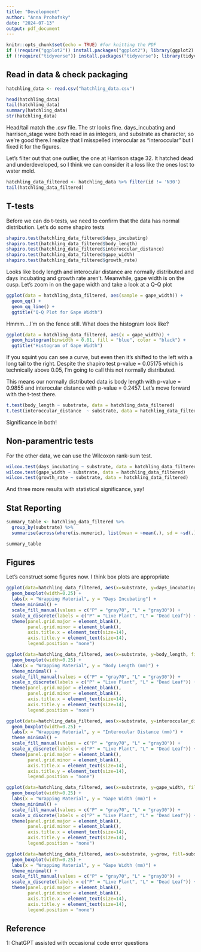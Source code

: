 ```yaml
---
title: "Development"
author: "Anna Prohofsky"
date: "2024-07-13"
output: pdf_document
---
```


```r
knitr::opts_chunk$set(echo = TRUE) #for knitting the PDF
if (!require("ggplot2")) install.packages("ggplot2"); library(ggplot2) #for pretty plots
if (!require("tidyverse")) install.packages("tidyverse"); library(tidyverse) #a collection of different packages for data science, such as ggplot and dplyr. ALWAYS DO LAST!! 
```

## Read in data & check packaging

```r
hatchling_data <- read.csv("hatchling_data.csv") 

head(hatchling_data)
tail(hatchling_data)
summary(hatchling_data)
str(hatchling_data)

```
Head/tail match the .csv file. The str looks fine. days_incubating and harrison_stage were both read in as integers, and substrate as character, so we're good there.I realize that I misspelled interocular as "interoccular" but I fixed it for the figures.

Let's filter out that one outlier, the one at Harrison stage 32. It hatched dead and underdeveloped, so I think we can consider it a loss like the ones lost to water mold.

```r
hatchling_data_filtered <- hatchling_data %>% filter(id != 'N30')
tail(hatchling_data_filtered)
```


## T-tests

Before we can do t-tests, we need to confirm that the data has normal distribution. Let's do some shapiro tests

```r
shapiro.test(hatchling_data_filtered$days_incubating)
shapiro.test(hatchling_data_filtered$body_length)
shapiro.test(hatchling_data_filtered$interoccular_distance)
shapiro.test(hatchling_data_filtered$gape_width)
shapiro.test(hatchling_data_filtered$growth_rate)

```
Looks like body length and interocular distance are normally distributed and days incubating and growth rate aren't. Meanwhile, gape width is on the cusp. Let's zoom in on the gape width and take a look at a Q-Q plot

```r
ggplot(data = hatchling_data_filtered, aes(sample = gape_width)) +
  geom_qq() +
  geom_qq_line() +
  ggtitle("Q-Q Plot for Gape Width")
```
Hmmm....I'm on the fence still. What does the histogram look like?

```r
ggplot(data = hatchling_data_filtered, aes(x = gape_width)) +
  geom_histogram(binwidth = 0.01, fill = "blue", color = "black") +
  ggtitle("Histogram of Gape Width")
```
If you squint you can see a curve, but even then it's shifted to the left with a long tail to the right. Despite the shapiro test p-value = 0.05175 which is technically above 0.05, I'm going to call this not normally distributed. 

This means our normally distributed data is body length with p-value = 0.9855 and interocular distance with p-value = 0.2457. Let's move forward with the t-test there.

```r
t.test(body_length ~ substrate, data = hatchling_data_filtered)
t.test(interoccular_distance  ~ substrate, data = hatchling_data_filtered)
```
Significance in both!

## Non-paramentric tests

For the other data, we can use the Wilcoxon rank-sum test.

```r
wilcox.test(days_incubating ~ substrate, data = hatchling_data_filtered)
wilcox.test(gape_width ~ substrate, data = hatchling_data_filtered)
wilcox.test(growth_rate ~ substrate, data = hatchling_data_filtered)
```
And three more results with statistical significance, yay!

## Stat Reporting
```r
summary_table <- hatchling_data_filtered %>%
  group_by(substrate) %>%
  summarise(across(where(is.numeric), list(mean = ~mean(.), sd = ~sd(.)), .names = "{.col}_{.fn}"))

summary_table
```


## Figures

Let's construct some figures now. I think box plots are appropriate

```r
ggplot(data=hatchling_data_filtered, aes(x=substrate, y=days_incubating, fill=substrate)) +
  geom_boxplot(width=0.25) +
  labs(x = "Wrapping Material", y = "Days Incubating") +
  theme_minimal() +
  scale_fill_manual(values = c("P" = "gray70", "L" = "gray30")) + 
  scale_x_discrete(labels = c("P" = "Live Plant", "L" = "Dead Leaf")) +
  theme(panel.grid.major = element_blank(),
        panel.grid.minor = element_blank(),
        axis.title.x = element_text(size=14),
        axis.title.y = element_text(size=14),
        legend.position = "none")

```

```r
ggplot(data=hatchling_data_filtered, aes(x=substrate, y=body_length, fill=substrate)) +
  geom_boxplot(width=0.25) +
  labs(x = "Wrapping Material", y = "Body Length (mm)") +
  theme_minimal() +
  scale_fill_manual(values = c("P" = "gray70", "L" = "gray30")) + 
  scale_x_discrete(labels = c("P" = "Live Plant", "L" = "Dead Leaf")) +
  theme(panel.grid.major = element_blank(),
        panel.grid.minor = element_blank(),
        axis.title.x = element_text(size=14),
        axis.title.y = element_text(size=14),
        legend.position = "none")
```

```r
ggplot(data=hatchling_data_filtered, aes(x=substrate, y=interoccular_distance, fill=substrate)) +
  geom_boxplot(width=0.25) +
  labs(x = "Wrapping Material", y = "Interocular Distance (mm)") +
  theme_minimal() +
  scale_fill_manual(values = c("P" = "gray70", "L" = "gray30")) + 
  scale_x_discrete(labels = c("P" = "Live Plant", "L" = "Dead Leaf")) +
  theme(panel.grid.major = element_blank(),
        panel.grid.minor = element_blank(),
        axis.title.x = element_text(size=14),
        axis.title.y = element_text(size=14),
        legend.position = "none")
```

```r
ggplot(data=hatchling_data_filtered, aes(x=substrate, y=gape_width, fill=substrate)) +
  geom_boxplot(width=0.25) +
  labs(x = "Wrapping Material", y = "Gape Width (mm)") +
  theme_minimal() +
  scale_fill_manual(values = c("P" = "gray70", "L" = "gray30")) + 
  scale_x_discrete(labels = c("P" = "Live Plant", "L" = "Dead Leaf")) +
  theme(panel.grid.major = element_blank(),
        panel.grid.minor = element_blank(),
        axis.title.x = element_text(size=14),
        axis.title.y = element_text(size=14),
        legend.position = "none")
```

```r
ggplot(data=hatchling_data_filtered, aes(x=substrate, y=grow, fill=substrate)) +
  geom_boxplot(width=0.25) +
  labs(x = "Wrapping Material", y = "Gape Width (mm)") +
  theme_minimal() +
  scale_fill_manual(values = c("P" = "gray70", "L" = "gray30")) + 
  scale_x_discrete(labels = c("P" = "Live Plant", "L" = "Dead Leaf")) +
  theme(panel.grid.major = element_blank(),
        panel.grid.minor = element_blank(),
        axis.title.x = element_text(size=14),
        axis.title.y = element_text(size=14),
        legend.position = "none")
```

## Reference

1: ChatGPT assisted with occasional code error questions